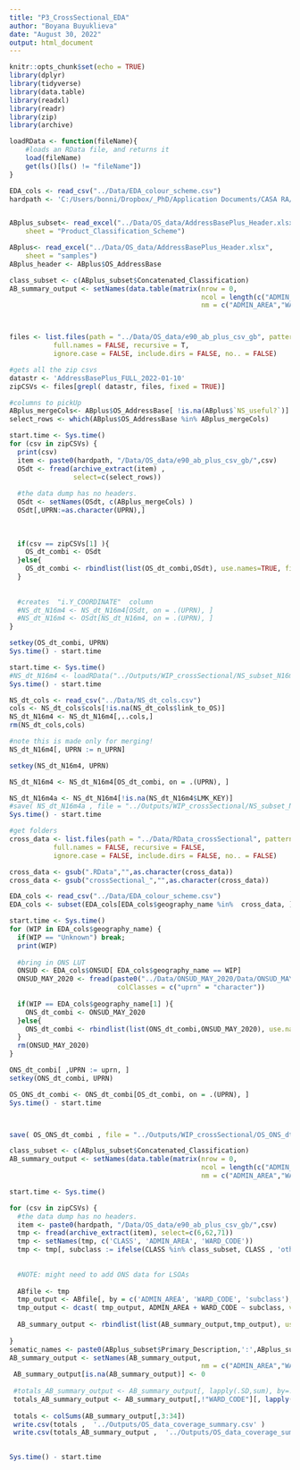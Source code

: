 ```yaml
---
title: "P3_CrossSectional_EDA"
author: "Boyana Buyuklieva"
date: "August 30, 2022"
output: html_document
---
```


```r
knitr::opts_chunk$set(echo = TRUE)
library(dplyr)
library(tidyverse)
library(data.table)
library(readxl)
library(readr)
library(zip)
library(archive)

loadRData <- function(fileName){
    #loads an RData file, and returns it
    load(fileName)
    get(ls()[ls() != "fileName"])
}

EDA_cols <- read_csv("../Data/EDA_colour_scheme.csv")
hardpath <- 'C:/Users/bonni/Dropbox/_PhD/Application Documents/CASA RA/RA OS NARRATE CASA'


ABplus_subset<- read_excel("../Data/OS_data/AddressBasePlus_Header.xlsx", 
    sheet = "Product_Classification_Scheme")

ABplus<- read_excel("../Data/OS_data/AddressBasePlus_Header.xlsx", 
    sheet = "samples")
ABplus_header <- ABplus$OS_AddressBase

class_subset <- c(ABplus_subset$Concatenated_Classification)
AB_summary_output <- setNames(data.table(matrix(nrow = 0,
                                                ncol = length(c("ADMIN_AREA","WARD_CODE", class_subset, 'otherClass')))),
                                                nm = c("ADMIN_AREA","WARD_CODE",class_subset, 'otherClass') )



files <- list.files(path = "../Data/OS_data/e90_ab_plus_csv_gb", pattern = NULL, all.files = FALSE,
           full.names = FALSE, recursive = T,
           ignore.case = FALSE, include.dirs = FALSE, no.. = FALSE)

#gets all the zip csvs
datastr <- 'AddressBasePlus_FULL_2022-01-10'
zipCSVs <- files[grepl( datastr, files, fixed = TRUE)]
```



```r
#columns to pickUp
ABplus_mergeCols<- ABplus$OS_AddressBase[ !is.na(ABplus$`NS_useful?`)]
select_rows <- which(ABplus$OS_AddressBase %in% ABplus_mergeCols)

start.time <- Sys.time()
for (csv in zipCSVs) {
  print(csv)
  item <- paste0(hardpath, "/Data/OS_data/e90_ab_plus_csv_gb/",csv) 
  OSdt <- fread(archive_extract(item) , 
                select=c(select_rows))
  
  #the data dump has no headers.
  OSdt <- setNames(OSdt, c(ABplus_mergeCols) )
  OSdt[,UPRN:=as.character(UPRN),]
  
  
  
  if(csv == zipCSVs[1] ){
    OS_dt_combi <- OSdt
  }else{
    OS_dt_combi <- rbindlist(list(OS_dt_combi,OSdt), use.names=TRUE, fill=TRUE)
  }
  
  
  #creates  "i.Y_COORDINATE"  column
  #NS_dt_N16m4 <- NS_dt_N16m4[OSdt, on = .(UPRN), ]
  #NS_dt_N16m4 <- OSdt[NS_dt_N16m4, on = .(UPRN), ]
}

setkey(OS_dt_combi, UPRN)
Sys.time() - start.time
```




```r
start.time <- Sys.time()
#NS_dt_N16m4 <- loadRData("../Outputs/WIP_crossSectional/NS_subset_N16m440270.RData") # takes ages
Sys.time() - start.time

NS_dt_cols <- read_csv("../Data/NS_dt_cols.csv")
cols <- NS_dt_cols$cols[!is.na(NS_dt_cols$link_to_OS)]
NS_dt_N16m4 <- NS_dt_N16m4[,..cols,]
rm(NS_dt_cols,cols)

#note this is made only for merging!
NS_dt_N16m4[, UPRN := n_UPRN]

setkey(NS_dt_N16m4, UPRN)

NS_dt_N16m4 <- NS_dt_N16m4[OS_dt_combi, on = .(UPRN), ]

NS_dt_N16m4a <- NS_dt_N16m4[!is.na(NS_dt_N16m4$LMK_KEY)]
#save( NS_dt_N16m4a , file = "../Outputs/WIP_crossSectional/NS_subset_N16m440270_with_OS.RData")
Sys.time() - start.time
```



```r
#get folders
cross_data <- list.files(path = "../Data/RData_crossSectional", pattern = NULL, all.files = FALSE,
           full.names = FALSE, recursive = FALSE,
           ignore.case = FALSE, include.dirs = FALSE, no.. = FALSE)

cross_data <- gsub(".RData","",as.character(cross_data))
cross_data <- gsub("crossSectional_","",as.character(cross_data))

EDA_cols <- read_csv("../Data/EDA_colour_scheme.csv")
EDA_cols <- subset(EDA_cols[EDA_cols$geography_name %in%  cross_data, ])

start.time <- Sys.time()
for (WIP in EDA_cols$geography_name) {
  if(WIP == "Unknown") break; 
  print(WIP)  
  
  #bring in ONS LUT
  ONSUD <- EDA_cols$ONSUD[ EDA_cols$geography_name == WIP]
  ONSUD_MAY_2020 <- fread(paste0("../Data/ONSUD_MAY_2020/Data/ONSUD_MAY_2020_",ONSUD,".csv"),
                           colClasses = c("uprn" = "character"))
  
  if(WIP == EDA_cols$geography_name[1] ){
    ONS_dt_combi <- ONSUD_MAY_2020
  }else{
    ONS_dt_combi <- rbindlist(list(ONS_dt_combi,ONSUD_MAY_2020), use.names=TRUE, fill=TRUE)
  }
  rm(ONSUD_MAY_2020)
}

ONS_dt_combi[ ,UPRN := uprn, ]
setkey(ONS_dt_combi, UPRN)

OS_ONS_dt_combi <- ONS_dt_combi[OS_dt_combi, on = .(UPRN), ]
Sys.time() - start.time



save( OS_ONS_dt_combi , file = "../Outputs/WIP_crossSectional/OS_ONS_dt_combi_37M385807.RData")
```






```r

class_subset <- c(ABplus_subset$Concatenated_Classification)
AB_summary_output <- setNames(data.table(matrix(nrow = 0,
                                                ncol = length(c("ADMIN_AREA","WARD_CODE", class_subset, 'otherClass')))),
                                                nm = c("ADMIN_AREA","WARD_CODE",class_subset, 'otherClass') )

start.time <- Sys.time()

for (csv in zipCSVs) {
  #the data dump has no headers. 
  item <- paste0(hardpath, "/Data/OS_data/e90_ab_plus_csv_gb/",csv) 
  tmp <- fread(archive_extract(item), select=c(6,62,71))
  tmp <- setNames(tmp, c('CLASS', 'ADMIN_AREA', 'WARD_CODE'))
  tmp <- tmp[, subclass := ifelse(CLASS %in% class_subset, CLASS , 'otherClass' )]
  
  
  #NOTE: might need to add ONS data for LSOAs
  
  ABfile <- tmp
  tmp_output <- ABfile[, by = c('ADMIN_AREA', 'WARD_CODE', 'subclass'), .(n = .N) ]
  tmp_output <- dcast( tmp_output, ADMIN_AREA + WARD_CODE ~ subclass, value.var = "n", fill = 0 )
  
  AB_summary_output <- rbindlist(list(AB_summary_output,tmp_output), use.names=T, fill = T)
  
}
sematic_names <- paste0(ABplus_subset$Primary_Description,':',ABplus_subset$Class_Description )
AB_summary_output <- setNames(AB_summary_output,
                                                nm = c("ADMIN_AREA","WARD_CODE", sematic_names,'otherClasses') )
 AB_summary_output[is.na(AB_summary_output)] <- 0
 
 #totals_AB_summary_output <- AB_summary_output[, lapply(.SD,sum), by=.(ADMIN_AREA,WARD_CODE)]
 totals_AB_summary_output <- AB_summary_output[,!"WARD_CODE"][, lapply(.SD,sum), by='ADMIN_AREA']
 
 totals <- colSums(AB_summary_output[,3:34])
 write.csv(totals ,  '../Outputs/OS_data_coverage_summary.csv' ) 
 write.csv(totals_AB_summary_output ,  '../Outputs/OS_data_coverage_summary_by_AdminArea.csv' )

 
Sys.time() - start.time
```




